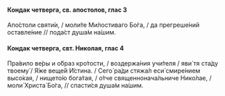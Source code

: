 #### Кондак четверга, св. апостолов, глас 3

Апо́столи святи́и, / моли́те Ми́лостиваго Бо́га, / да прегреше́ний оставле́ние // пода́ст душа́м на́шим.

#### Кондак четверга, свт. Николая, глас 4

Пра́вило ве́ры и о́браз кро́тости, / воздержа́ния учи́теля / яви́ тя ста́ду твоему́ / Я́же веще́й И́стина. / Сего́ ра́ди стяжа́л еси́ смире́нием высо́кая, / нището́ю бога́тая, / о́тче священнонача́льниче Нико́лае, / моли́ Христа́ Бо́га, // спасти́ся душа́м на́шим.
